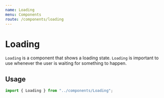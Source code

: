 ```yaml
---
name: Loading
menu: Components
route: /components/loading
---
```



# Loading

`Loading` is a component that shows a loading state. `Loading` is important to
use whenever the user is waiting for something to happen.

## Usage

```ts
import { Loading } from "../components/Loading";
```

<Playground>
  <Loading />
</Playground>
